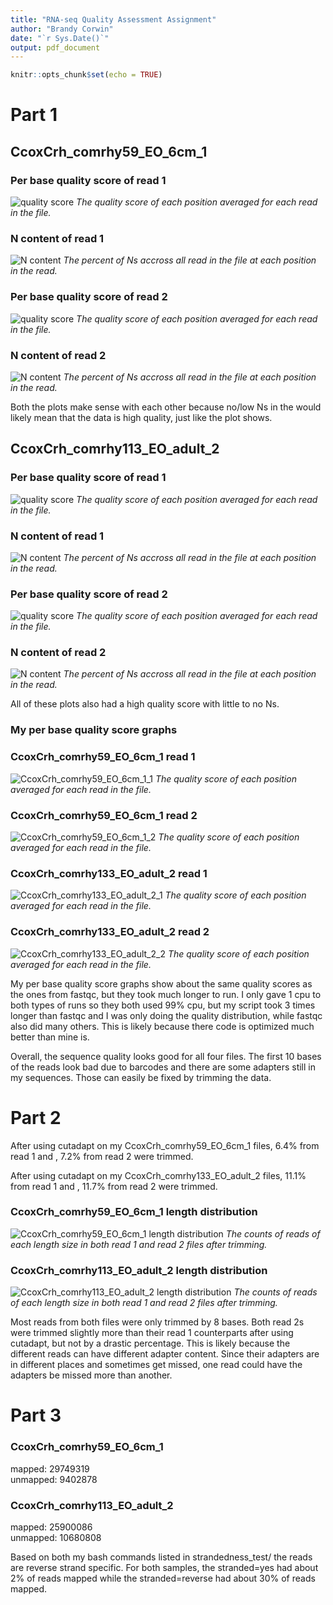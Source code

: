 ---
title: "RNA-seq Quality Assessment Assignment"
author: "Brandy Corwin"
date: "`r Sys.Date()`"
output: pdf_document
---

```{r setup, include=FALSE}
knitr::opts_chunk$set(echo = TRUE)
```

# Part 1

## CcoxCrh_comrhy59_EO_6cm_1

### Per base quality score of read 1

![quality score](pics/data1_R1_qual.png)
*The quality score of each position averaged for each read in the file.*

### N content of read 1

![N content](pics/data1_R1_N.png)
*The percent of Ns accross all read in the file at each position in the read.*

### Per base quality score of read 2

![quality score](pics/data1_R2_qual.png)
*The quality score of each position averaged for each read in the file.*

### N content of read 2

![N content](pics/data1_R2_N.png)
*The percent of Ns accross all read in the file at each position in the read.*


Both the plots make sense with each other because no/low Ns in the would likely mean that the data is high quality, just like the plot shows.

## CcoxCrh_comrhy113_EO_adult_2

### Per base quality score of read 1

![quality score](pics/data2_R1_qual.png)
*The quality score of each position averaged for each read in the file.*

### N content of read 1

![N content](pics/data2_R1_N.png)
*The percent of Ns accross all read in the file at each position in the read.*

### Per base quality score of read 2

![quality score](pics/data2_R2_qual.png)
*The quality score of each position averaged for each read in the file.*

### N content of read 2

![N content](pics/data2_R2_N.png)
*The percent of Ns accross all read in the file at each position in the read.*


All of these plots also had a high quality score with little to no Ns.


### My per base quality score graphs

### CcoxCrh_comrhy59_EO_6cm_1 read 1

![CcoxCrh_comrhy59_EO_6cm_1_1](pics/CcoxCrh_comrhy59_EO_6cm_1_1.png)
*The quality score of each position averaged for each read in the file.*

### CcoxCrh_comrhy59_EO_6cm_1 read 2

![CcoxCrh_comrhy59_EO_6cm_1_2](pics/CcoxCrh_comrhy59_EO_6cm_1_2.png)
*The quality score of each position averaged for each read in the file.*

### CcoxCrh_comrhy133_EO_adult_2 read 1

![CcoxCrh_comrhy133_EO_adult_2_1](pics/CcoxCrh_comrhy113_EO_adult_2_1.png)
*The quality score of each position averaged for each read in the file.*

### CcoxCrh_comrhy133_EO_adult_2 read 2

![CcoxCrh_comrhy133_EO_adult_2_2](pics/CcoxCrh_comrhy113_EO_adult_2_2.png)
*The quality score of each position averaged for each read in the file.*

My per base quality score graphs show about the same quality scores as the ones from fastqc, but they took much longer to run. I only gave 1 cpu to both types of runs so they both used 99% cpu, but my script took 3 times longer than fastqc and I was only doing the quality distribution, while fastqc also did many others. This is likely because there code is optimized much better than mine is.

Overall, the sequence quality looks good for all four files. The first 10 bases of the reads look bad due to barcodes and there are some adapters still in my sequences. Those can easily be fixed by trimming the data.

\newpage
# Part 2

After using cutadapt on my CcoxCrh_comrhy59_EO_6cm_1 files, 6.4% from read 1 and , 7.2% from read 2 were trimmed.

After using cutadapt on my CcoxCrh_comrhy133_EO_adult_2 files, 11.1% from read 1 and , 11.7% from read 2 were trimmed.

### CcoxCrh_comrhy59_EO_6cm_1 length distribution

![CcoxCrh_comrhy59_EO_6cm_1 length distribution](CcoxCrh_comrhy59_EO_6cm_1_length_distribution.png)
*The counts of reads of each length size in both read 1 and read 2 files after trimming.*

### CcoxCrh_comrhy113_EO_adult_2 length distribution

![CcoxCrh_comrhy113_EO_adult_2 length distribution](CcoxCrh_comrhy113_EO_adult_2_length_distribution.png)
*The counts of reads of each length size in both read 1 and read 2 files after trimming.*

Most reads from both files were only trimmed by 8 bases. Both read 2s were trimmed slightly more than their read 1 counterparts after using cutadapt, but not by a drastic percentage. This is likely because the different reads can have different adapter content. Since their adapters are in different places and sometimes get missed, one read could have the adapters be missed more than another.

\newpage
# Part 3

### CcoxCrh_comrhy59_EO_6cm_1
mapped: 29749319 \
unmapped: 9402878

### CcoxCrh_comrhy113_EO_adult_2

mapped: 25900086 \
unmapped: 10680808

Based on both my bash commands listed in strandedness_test/ the reads are reverse strand specific. For both samples, the stranded=yes had about 2% of reads mapped while the stranded=reverse had about 30% of reads mapped.
